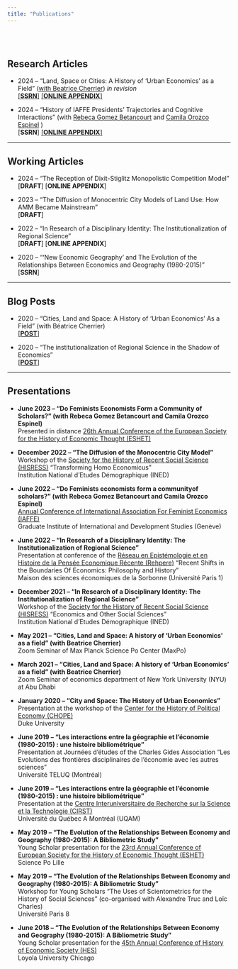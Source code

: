 ```yaml
---
title: "Publications"
---
```


<br>
<br>

## Research Articles

- 2024 -- "Land, Space or Cities: A History of 'Urban Economics' as a Field" ([with Beatrice
Cherrier](https://beatricecherrier.wordpress.com/about/)) *in revision* \
[[**SSRN**]](https://papers.ssrn.com/sol3/papers.cfm?abstract_id=4450141) [[**ONLINE APPENDIX**]](online_appendix_urban.html)

- 2024 -- "History of IAFFE Presidents’ Trajectories and Cognitive Interactions" (with [Rebeca Gomez Betancourt](https://triangle.ens-lyon.fr/spip.php?article1356) and [Camila Orozco Espinel](https://univ-reims.academia.edu/CamilaOrozcoEspinel) )\
[**SSRN**] [[**ONLINE APPENDIX**]](Online_Appendix_FE.html)

***

## Working Articles

- 2024 -- "The Reception of Dixit-Stiglitz Monopolistic Competition Model"\
[**DRAFT**] [**ONLINE APPENDIX**]

- 2023 -- "The Diffusion of Monocentric City Models of Land Use: How AMM Became Mainstream"\
[**DRAFT**]

- 2022 -- "In Research of a Disciplinary Identity: The Institutionalization of Regional Science"\
[**DRAFT**] [**ONLINE APPENDIX**]

- 2020 -- "‘New Economic Geography’ and The Evolution of the Relationships Between Economics and Geography (1980-2015)"\
[**SSRN**]

***

## Blog Posts

- 2020 -- “Cities, Land and Space: A History of ‘Urban Economics’ As a Field” (with Béatrice Cherrier)\
[[**POST**]](https://hscif.org/economists-in-the-city-cherrierrebours/)


- 2020 -- "The institutionalization of Regional Science in the Shadow of Economics”\
[[**POST**]](https://hscif.org/economists-in-the-city-rebours/)

***

## Presentations

- **June 2023 -- "Do Feminists Economists Form a Community of Scholars?" (with Rebeca Gomez Betancourt and Camila Orozco Espinel)**\
Presented in distance [26th Annual Conference of the European Society for the History of Economic Thought (ESHET)](https://www.eshet-conference.net/liege/ed2023/program/)


- **December 2022 -- "The Diffusion of the Monocentric City Model"**\
Workshop of the [Society for the History of Recent Social Science (HISRESS)](https://hisress.org/)  “Transforming Homo Economicus”\
Institution National d'Etudes Démographique (INED)


- **June 2022 -- "Do Feminists economists form a communityof scholars?" (with Rebeca Gomez Betancourt and Camila Orozco Espinel)**\
[Annual Conference of International Association For Feminist Economics (IAFFE)](https://www.iaffe.org/2022-annual-conference)\
Graduate Institute of International and Development Studies (Genève)


- **June 2022 -- "In Research of a Disciplinary Identity: The Institutionalization of Regional Science"**\
Presentation at conference of the [Réseau en Epistémologie et en Histoire de la Pensée Economique Récente (Rehpere)](https://rehpere.org/) “Recent Shifts in the Boundaries Of Economics: Philosophy and History”\
Maison des sciences économiques de la Sorbonne (Université Paris 1)


- **December 2021 -- "In Research of a Disciplinary Identity: The Institutionalization of Regional Science"**\
Workshop of the [Society for the History of Recent Social Science (HISRESS)](https://hisress.org/) “Economics and Other Social Sciences”\
Institution National d'Etudes Démographique (INED)


- **May 2021 -- "Cities, Land and Space: A history of ‘Urban Economics’ as a field" (with Beatrice Cherrier)**\
Zoom Seminar of Max Planck Science Po Center (MaxPo)


- **March 2021 -- "Cities, Land and Space: A history of ‘Urban Economics’ as a field" (with Beatrice Cherrier)**\
Zoom Seminar of economics department of New York University (NYU) at Abu Dhabi


- **January 2020 -- "City and Space: The History of Urban Economics"**\ 
Presentation at the workshop of the [Center for the History of Political Economy (CHOPE)](https://hope.econ.duke.edu/)\
Duke University


- **June 2019 -- "Les interactions entre la géographie et l’économie (1980-2015) : une histoire bibliométrique"**\
Presentation at Journées d’études of the Charles Gides Association "Les Evolutions des frontières disciplinaires de l’économie avec les autres sciences"\
Université TELUQ (Montréal)


- **June 2019 -- "Les interactions entre la géographie et l’économie (1980-2015) : une histoire bibliométrique"**\
Presentation at the [Centre Interuniversitaire de Recherche sur la Science et la Technologie (CIRST)](https://cirst.uqam.ca/)\
Université du Québec A Montréal (UQAM)


- **May 2019 -- "The Evolution of the Relationships Between Economy and Geography (1980-2015):
A Bibliometric Study"**\
Young Scholar presentation for the [23rd Annual Conference of European Society for the History of Economic Thought (ESHET)](https://www.eshet.net/list-of-past-conferences/)\
Science Po Lille


- **May 2019 -- "The Evolution of the Relationships Between Economy and Geography (1980-2015):
A Bibliometric Study"**\
Workshop for Young Scholars "The Uses of Scientometrics for the History of Social Sciences" (co-organised with Alexandre Truc and Loïc Charles)\
Université Paris 8

- **June 2018 -- "The Evolution of the Relationships Between Economy and Geography (1980-2015):
A Bibliometric Study"**\
Young Scholar presentation for the [45th Annual Conference of History of Economic Society (HES)](https://historyofeconomics.org/wp-content/uploads/2018/06/2018-Conference-Program-finalBW.pdf)\
Loyola University Chicago

